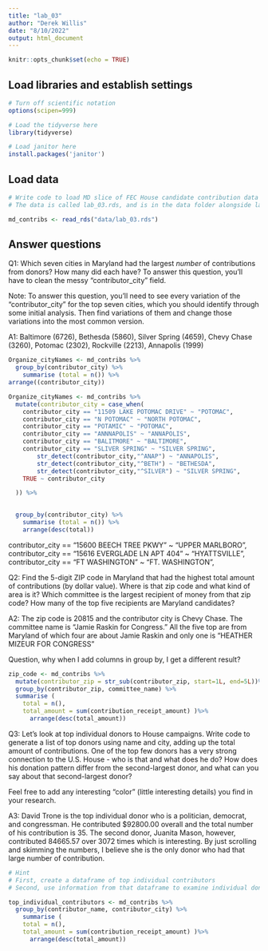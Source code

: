 ```yaml
---
title: "lab_03"
author: "Derek Willis"
date: "8/10/2022"
output: html_document
---
```


```r
knitr::opts_chunk$set(echo = TRUE)
```

## Load libraries and establish settings
```r
# Turn off scientific notation
options(scipen=999)

# Load the tidyverse here
library(tidyverse)

# Load janitor here
install.packages('janitor')
```

## Load data
```r
# Write code to load MD slice of FEC House candidate contribution data and call it md_contribs.
# The data is called lab_03.rds, and is in the data folder alongside lab_03.Rmd (this data notebook)

md_contribs <- read_rds("data/lab_03.rds")

```


## Answer questions

Q1: Which seven cities in Maryland had the largest _number_ of contributions from donors? How many did each have? To answer this question, you'll have to clean the messy "contributor_city" field.

Note: To answer this question, you'll need to see every variation of the "contributor_city" for the top seven cities, which you should identify through some initial analysis. Then find variations of them and change those variations into the most common version.

A1: Baltimore (6726), Bethesda (5860), Silver Spring (4659), Chevy Chase (3260), Potomac (2302), Rockville (2213), Annapolis (1999)

```r
Organize_cityNames <- md_contribs %>% 
  group_by(contributor_city) %>%
    summarise (total = n()) %>%  
arrange((contributor_city)) 

```

```r
Organize_cityNames <- md_contribs %>% 
  mutate(contributor_city = case_when(
    contributor_city == "11509 LAKE POTOMAC DRIVE" ~ "POTOMAC",
    contributor_city == "N POTOMAC" ~ "NORTH POTOMAC",
    contributor_city == "POTAMIC" ~ "POTOMAC",
    contributor_city == "ANNNAPOLIS" ~ "ANNAPOLIS",
    contributor_city == "BALITMORE" ~ "BALTIMORE",
    contributor_city == "SLIVER SPRING" ~ "SILVER SPRING",
        str_detect(contributor_city,"^ANAP") ~ "ANNAPOLIS",
        str_detect(contributor_city,"^BETH") ~ "BETHESDA",
        str_detect(contributor_city,"^SILVER") ~ "SILVER SPRING",
    TRUE ~ contributor_city 

  )) %>% 

  
  group_by(contributor_city) %>%
    summarise (total = n()) %>%  
    arrange(desc(total)) 

```
contributor_city == "15600 BEECH TREE PKWY" ~ "UPPER MARLBORO",
    contributor_city == "15616 EVERGLADE LN APT 404" ~ "HYATTSVILLE",
    contributor_city == "FT WASHINGTON" ~ "FT. WASHINGTON",
    
Q2: Find the 5-digit ZIP code in Maryland that had the highest total amount of contributions (by dollar value). Where is that zip code and what kind of area is it? Which committee is the largest recipient of money from that zip code? How many of the top five recipients are Maryland candidates?

A2: The zip code is 20815 and the contributor city is Chevy Chase. The committee name is "Jamie Raskin for Congress." All the five top are from Maryland of which four are about Jamie Raskin and only one is "HEATHER MIZEUR FOR CONGRESS"

Question, why when I add columns in group by, I  get a different result?

```r
zip_code <- md_contribs %>% 
  mutate(contributor_zip = str_sub(contributor_zip, start=1L, end=5L))%>% 
  group_by(contributor_zip, committee_name) %>%
  summarise (
    total = n(),
    total_amount = sum(contribution_receipt_amount) )%>% 
      arrange(desc(total_amount)) 
```
Q3: Let's look at top individual donors to House campaigns. Write code to generate a list of top donors using name and city, adding up the total amount of contributions. One of the top few donors has a very strong connection to the U.S. House - who is that and what does he do? How does his donation pattern differ from the second-largest donor, and what can you say about that second-largest donor?

Feel free to add any interesting "color" (little interesting details) you find in your research.  

A3: David Trone is the top individual donor who is a politician, democrat, and congressman. He contributed $92800.00 overall and the total number of his contribution is 35. The second donor, Juanita Mason, however, contributed 84665.57 over 3072 times which is interesting. By just scrolling and skimming the numbers, I believe she is the only donor who had that large number of contribution. 

```r
# Hint
# First, create a dataframe of top individual contributors
# Second, use information from that dataframe to examine individual donations from the original md_contribs dataframe.
```

```r
top_individual_contributors <- md_contribs %>% 
  group_by(contributor_name, contributor_city) %>% 
    summarise (
    total = n(),
    total_amount = sum(contribution_receipt_amount) )%>% 
      arrange(desc(total_amount))  

```

